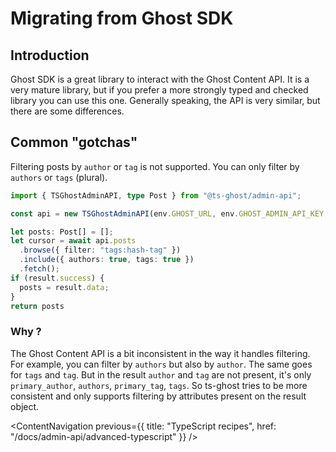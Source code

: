 # Migrating from Ghost SDK

## Introduction

Ghost SDK is a great library to interact with the Ghost Content API. It is a very mature library, but if you prefer a more strongly typed and checked library you can use this one. Generally speaking, the API is very similar, but there are some differences.

## Common "gotchas"

Filtering posts by `author` or `tag` is not supported. You can only filter by `authors` or `tags` (plural).

```ts title
import { TSGhostAdminAPI, type Post } from "@ts-ghost/admin-api";

const api = new TSGhostAdminAPI(env.GHOST_URL, env.GHOST_ADMIN_API_KEY, "v6.0");

let posts: Post[] = [];
let cursor = await api.posts
  .browse({ filter: "tags:hash-tag" })
  .include({ authors: true, tags: true })
  .fetch();
if (result.success) {
  posts = result.data;
}
return posts
```

### Why ?

The Ghost Content API is a bit inconsistent in the way it handles filtering. For example, you can filter by `authors` but also by `author`. The same goes for `tags` and `tag`. But in the result `author` and `tag` are not present, it's only `primary_author`, `authors`, `primary_tag`, `tags`. So ts-ghost tries to be more consistent and only supports filtering by attributes present on the result object.

<ContentNavigation previous={{ title: "TypeScript recipes", href: "/docs/admin-api/advanced-typescript" }} />
